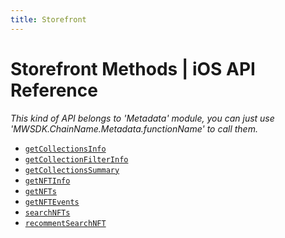 ```yaml
---
title: Storefront
---
```


# Storefront Methods | iOS API Reference
*This kind of API belongs to 'Metadata' module, you can just use 'MWSDK.ChainName.Metadata.functionName' to call them.*

- [`getCollectionsInfo`](/api-reference/ios/evm/metadata/getCollectionsInfo)
- [`getCollectionFilterInfo`](/api-reference/ios/evm/metadata/getCollectionFilterInfo)
- [`getCollectionsSummary`](/api-reference/ios/evm/metadata/getCollectionsSummary)
- [`getNFTInfo`](/api-reference/ios/evm/metadata/getNFTInfo)
- [`getNFTs`](/api-reference/ios/evm/metadata/getNFTs)
- [`getNFTEvents`](/api-reference/ios/evm/metadata/getNFTEvents)
- [`searchNFTs`](/api-reference/ios/evm/metadata/searchNFTs)
- [`recommentSearchNFT`](/api-reference/ios/evm/metadata/recommentSearchNFT)